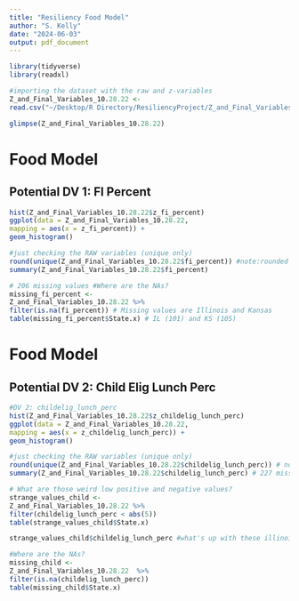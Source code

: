 ```yaml
---
title: "Resiliency Food Model"
author: "S. Kelly"
date: "2024-06-03"
output: pdf_document
---
```


```r
library(tidyverse)
library(readxl)
```

```r
#importing the dataset with the raw and z-variables
Z_and_Final_Variables_10.28.22 <-
read.csv("~/Desktop/R Directory/ResiliencyProject/Z_and_Final_Variables_10.28.22.csv")

glimpse(Z_and_Final_Variables_10.28.22)
```

# Food Model
## Potential DV 1: FI Percent

```r
hist(Z_and_Final_Variables_10.28.22$z_fi_percent)
ggplot(data = Z_and_Final_Variables_10.28.22,
mapping = aes(x = z_fi_percent)) +
geom_histogram()
```

```r
#just checking the RAW variables (unique only)
round(unique(Z_and_Final_Variables_10.28.22$fi_percent)) #note:rounded to whole for quicker checks
summary(Z_and_Final_Variables_10.28.22$fi_percent)
```

```r
# 206 missing values #Where are the NAs?
missing_fi_percent <-
Z_and_Final_Variables_10.28.22 %>% 
filter(is.na(fi_percent)) # Missing values are Illinois and Kansas
table(missing_fi_percent$State.x) # IL (101) and KS (105)
```

# Food Model
## Potential DV 2: Child Elig Lunch Perc
```r
#DV 2: childelig_lunch_perc
hist(Z_and_Final_Variables_10.28.22$z_childelig_lunch_perc)
ggplot(data = Z_and_Final_Variables_10.28.22,
mapping = aes(x = z_childelig_lunch_perc)) +
geom_histogram()
```

```r
#just checking the RAW variables (unique only)
round(unique(Z_and_Final_Variables_10.28.22$childelig_lunch_perc)) # note: rounded to whole for quicker checks
summary(Z_and_Final_Variables_10.28.22$childelig_lunch_perc) # 227 missing values
```

```r
# What are those weird low positive and negative values? 
strange_values_child <-
Z_and_Final_Variables_10.28.22 %>% 
filter(childelig_lunch_perc < abs(5))
table(strange_values_child$State.x)
```
```r
strange_values_child$childelig_lunch_perc #what's up with these illinois numbers?
```

```r
#Where are the NAs? 
missing_child <-
Z_and_Final_Variables_10.28.22  %>% 
filter(is.na(childelig_lunch_perc))
table(missing_child$State.x)
```